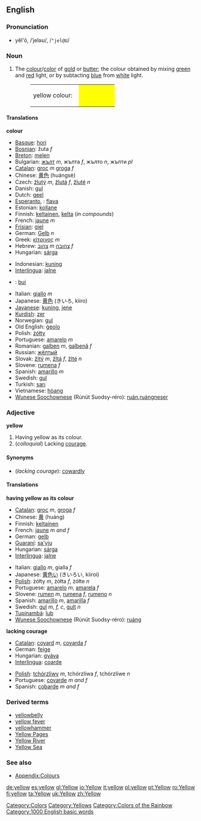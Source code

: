 {{wikipedia}}
==English==

===Pronunciation===
*yĕl'ō, /ˈjeləʊ/, /<tt>"jel@U</tt>/

===Noun===
#The [[colour]]/[[color]] of [[gold]] or [[butter]]; the colour obtained by mixing [[green]] and [[red]] light, or by subtacting [[blue]] from [[white]] light.
#:<table><tr><td height="25">yellow colour: &nbsp;</td><td bgcolor="yellow" width="80">&nbsp; </td></tr></table>

====Translations====
'''colour'''
{{top}}
*[[Basque]]: [[hori]]
*[[Bosnian]]: žuta ''f''
*[[Breton]]: [[melen]]
*Bulgarian: [[жълт]] ''m'', жълта ''f'', жълто ''n'', жълти ''pl''
*[[Catalan]]: [[groc]] ''m'' [[groga]] ''f''
*Chinese: [[黄色]] (huángsè)
*Czech: [[žlutý]] ''m'', [[žlutá]] ''f'', [[žluté]] ''n''
*Danish: [[gul]]
*Dutch: [[geel]]
*[[Esperanto]], {{io}}: [[flava]]
*Estonian: [[kollane]]
*Finnish: [[keltainen]], [[kelta]] (''in compounds'')
*French: [[jaune]] ''m''
*[[Frisian]]: [[giel]]
*German: [[Gelb]] ''n''
*Greek: [[κίτρινος]] ''m''
*Hebrew: [[צהוב]] ''m'' [[צהובה]] ''f''
*Hungarian: [[sárga]]
{{mid}}
*Indonesian: [[kuning]]
*[[Interlingua]]: [[jalne]]
*{{ga}}: [[bui]]
*Italian: [[giallo]] ''m''
*Japanese: [[黄色]] (きいろ, kiiro)
*[[Javanese]]: [[kuning]], [[jene]]
*[[Kurdish]]: [[zer]]
*Norwegian: [[gul]]
*Old English: [[geolo|ġeolo]]
*Polish: [[żółty]]
*Portuguese: [[amarelo]] ''m''
*Romanian: [[galben]] ''m'', [[galbenă]] ''f''
*Russian: [[жёлтый]]
*Slovak: [[žltý]] ''m'', [[žltá]] ''f'', [[žlté]] ''n''
*Slovene: [[rumena]] ''f''
*Spanish: [[amarillo]] ''m''
*Swedish: [[gul]] 
*Turkish: [[sarı]]
*Vietnamese: [[hòang]]
*[[Wunese Soochownese]] (Rúnüt Suodsy-réro): [[ruán]],[[ruángneser]]
{{bottom}}

===Adjective===
'''yellow'''

#Having yellow as its colour.
#(''colloquial'') Lacking [[courage]].

====Synonyms====
*(''lacking courage''): [[cowardly]]

====Translations====

'''having yellow as its colour'''
{{top}}
*[[Catalan]]: [[groc]] ''m'', [[groga]] ''f''
*Chinese: [[黄]] (huáng)
*Finnish: [[keltainen]]
*French: [[jaune]] ''m and f''
*German: [[gelb]]
*[[Guaraní]]: [[sa'yju]]
*Hungarian: [[sárga]]
*[[Interlingua]]: [[jalne]]
{{mid}}
*Italian: [[giallo]] ''m'', gialla ''f''
*Japanese: [[黄色い]] (きいろい, kiiroi)
*[[Polish]]: żółty ''m'', żółta ''f'', żółte ''n''
*Portuguese: [[amarelo]] ''m'', [[amarela]] ''f''
*Slovene: [[rumen]] ''m'', [[rumena]] ''f'', [[rumeno#Slovene|rumeno]] ''n''
*Spanish: [[amarillo]] ''m'', [[amarilla]] ''f''
*Swedish: [[gul]] ''m, f, c'', [[gult]] ''n''
*[[Tupinambá]]: [[îub]]
*[[Wunese Soochownese]] (Rúnüt Suodsy-réro): [[ruáng]]
{{bottom}}

'''lacking courage'''
{{top}}
*[[Catalan]]: [[covard]] ''m'', [[covarda]] ''f''
*German: [[feige]]
*Hungarian: [[gyáva]]
*[[Interlingua]]: [[coarde]]
{{mid}}
*[[Polish]]: [[tchórzliwy]] ''m'', tchórzliwa ''f'', tchórzliwe ''n''
*Portuguese: [[covarde]] ''m and f''
*Spanish: [[cobarde]] ''m and f''
{{bottom}}

===Derived terms===
* [[yellowbelly]]
* [[yellow fever]]
* [[yellowhammer]]
* [[Yellow Pages]]
* [[Yellow River]]
* [[Yellow Sea]]

===See also===
*[[Wiktionary_Appendix:Colours|Appendix:Colours]]

[[Category:Colors]]
[[Category:Yellows]]
[[Category:Colors of the Rainbow]]
[[Category:1000 English basic words]]

[[de:yellow]]
[[es:yellow]]
[[gl:Yellow]]
[[io:Yellow]]
[[it:yellow]]
[[pl:yellow]]
[[pt:Yellow]]
[[ro:Yellow]]
[[fi:yellow]]
[[ta:Yellow]]
[[uk:Yellow]]
[[zh:Yellow]]